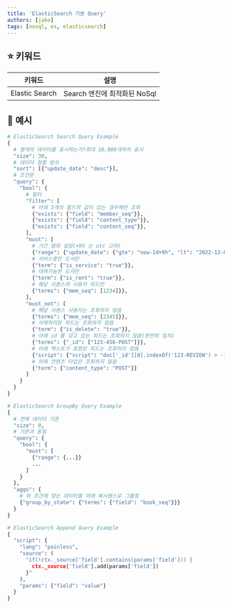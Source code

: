 ```yaml
---
title: 'ElasticSearch 기본 Query'
authors: [jake]
tags: [nosql, es, elasticsearch]
---
```


## ⭐ 키워드

| 키워드 | 설명 |
| --- | --- |
| Elastic Search | Search 엔진에 최적화된 NoSql |

## 🐥 예시

```python
# ElasticSearch Search Query Example
{
  # 몇개의 데이터를 표시하는가?최대 10,000개까지 표시
  "size": 30,
  # 데이터 정렬 방식
  "sort": [{"update_date": "desc"}],
  # 조건문
  "query": {
    "bool": {
      # 필터
      "filter": [
        # 아래 3개의 필드의 값이 있는 경우에만 조회
        {"exists": {"field": "member_seq"}},
        {"exists": {"field": "content_type"}},
        {"exists": {"field": "content_seq"}},
      ],
      "must": [
        # 기간 범위 설정(+9h 는 utc 고려)
        {"range": {"update_date": {"gte": "now-1d+9h", "lt": "2022-12-09 15:16:12"}}},
        # 서비스중인 도서만
        {"term": {"is_service": "true"}},
        # 대여가능한 도서만
        {"term": {"is_rent": "true"}},
        # 해당 시퀀스의 사용자 피드만
        {"terms": {"mem_seq": [1234]}},
      ],
      "must_not": [
        # 해당 시퀀스 사용자는 조회하지 않음
        {"terms": {"mem_seq": [2345]}},
        # 삭제처리된 피드는 조회하지 않음
        {"term": {"is_delete": "true"}},
        # 아래 id 를 갖고 있는 피드는 조회하지 않음(완전히 일치)
        {"terms": {"_id": ["123-456-POST"]}},
        # 아래 텍스트가 포함된 피드는 조회하지 않음
        {"script": {"script": "doc['_id'][0].indexOf('123-REVIEW') > -1"}},
        # 아래 컨텐츠 타입은 조회하지 않음
        {"term": {"content_type": "POST"}}
      ]
    }
  }
}

# ElasticSearch GroupBy Query Example
{
  # 전체 데이터 기준
  "size": 0,
  # 기존과 동일
  "query": {
    "bool": {
      "must": [
        {"range": {...}}
        ...
      ]
    }
  },
  "aggs": {
    # 위 조건에 맞는 데이터를 아래 북시퀀스로 그룹핑
    {"group_by_state": {"terms": {"field": "book_seq"}}}
  }
}

# ElasticSearch Append Query Example
{
  "script": {
    "lang": "painless", 
    "source": (
      "if(!ctx._source['field'].contains(params['field'])) {
        ctx._source['field'].add(params['field'])
      }"
    ),
    "params": {"field": "value"}
  }
}
```